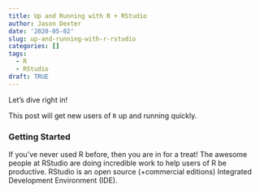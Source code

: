 ```yaml
---
title: Up and Running with R + RStudio
author: Jason Dexter
date: '2020-05-02'
slug: up-and-running-with-r-rstudio
categories: []
tags:
  - R
  - RStudio
draft: TRUE
---
```


Let's dive right in!

This post will get new users of `R` up and running quickly.

### Getting Started

If you've never used R before, then you are in for a treat! The awesome people at RStudio are doing incredible work to help users of R be productive. RStudio is an open source (+commercial editions) Integrated Development Environment (IDE).

